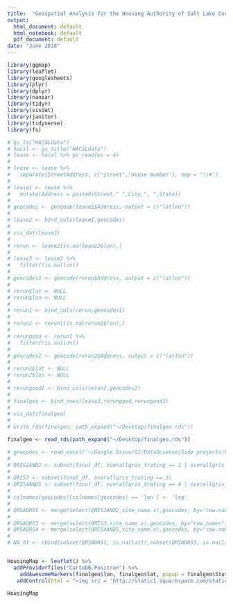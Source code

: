 ```yaml
---
title:  "Geospatial Analysis for the Housing Authority of Salt Lake County"
output:
  html_document: default
  html_notebook: default
  pdf_document: default
date: "June 2018"
---
```



```r
library(ggmap)
library(leaflet)
library(googlesheets)
library(plyr)
library(dplyr)
library(naniar)
library(tidyr)
library(visdat)
library(janitor)
library(tidyverse)
library(fs)

```


```r

# gs_ls("HACSLdata")
# hacsl <- gs_title("HACSLdata")
# lease <- hacsl %>% gs_read(ws = 4)
# 
# lease <- lease %>%
#   separate(StreetAddress, c("Street","House Number"), sep = "\\#")
# 
# lease1 <- lease %>%
#   mutate(Address = paste0(Street," ",City,", ",State))
# 
# geocodes <- geocode(lease1$Address, output = c("latlon"))
# 
# lease2 <- bind_cols(lease1,geocodes)
# 
# vis_dat(lease2)
# 
# rerun <- lease2[is.na(lease2$lon),]
# 
# lease3 <- lease2 %>%
#   filter(!is.na(lon))
# 
# geocodes1 <- geocode(rerun$Address, output = c("latlon"))
# 
# rerun$lat <- NULL
# rerun$lon <- NULL
# 
# rerun1 <- bind_cols(rerun,geocodes1)
# 
# rerun2 <- rerun1[is.na(rerun1$lon),]
# 
# rerungood <- rerun1 %>%
#   filter(!is.na(lon))
# 
# geocodes2 <- geocode(rerun2$Address, output = c("latlon"))
# 
# rerun2$lat <- NULL
# rerun2$lon <- NULL
# 
# rerungood1 <- bind_cols(rerun2,geocodes2)
# 
# finalgeo <- bind_rows(lease3,rerungood,rerungood1)
# 
# vis_dat(finalgeo)
# 
# write_rds(finalgeo, path_expand("~/Desktop/finalgeo.rds"))

finalgeo <- read_rds(path_expand("~/Desktop/finalgeo.rds"))


```


```r

# geocodes <- read_excel('~/Google Drive/SI/DataScience/Side projects/Ventura Preschool /raw_data/finalgeocodes1 .xlsx')
# 
# QRIS1AND2 <- subset(final_df, overallqris_trating == 1 | overallqris_trating == 2)
# 
# QRIS3 <- subset(final_df, overallqris_trating == 3)
# QRIS4AND5 <- subset(final_df, overallqris_trating == 4 | overallqris_trating == 5)
# 
# colnames(geocodes)[colnames(geocodes) == 'lon'] <- 'lng'
# 
# QRSADRS1 <- merge(select(QRIS1AND2,site_name.x),geocodes, by="row.names",all.x=TRUE)
# 
# QRSADRS3 <- merge(select(QRIS3,site_name.x),geocodes, by="row.names",all.x=TRUE)
# QRSADRS4 <- merge(select(QRIS4AND5,site_name.x),geocodes, by="row.names",all.x=TRUE)
# 
# NA_df <- rbind(subset(QRSADRS1, is.na(lat)),subset(QRSADRS3, is.na(lat)),subset(QRSADRS4, is.na(lat)))


HousingMap <- leaflet() %>%
  addProviderTiles("CartoDB.Positron") %>%
    addAwesomeMarkers(finalgeo$lon, finalgeo$lat, popup = finalgeo$Stuturetype, icon = awesomeIcons(icon = "ion-university", library = 'fa', markerColor = 'darkblue'), clusterOptions = markerClusterOptions())%>%
   addControl(html = "<img src = 'http://static1.squarespace.com/static/57e1fc9c20099e1414dc6070/t/588831041e5b6c469bd404ac/1495638046187/?format=200w'>", position = "topright")

HousingMap
```










